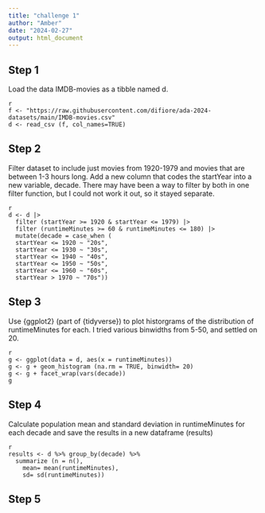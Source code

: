 ```yaml
---
title: "challenge 1"
author: "Amber"
date: "2024-02-27"
output: html_document
---
```


## Step 1
Load the data IMDB-movies as a tibble named d.

```
{r}
f <- "https://raw.githubusercontent.com/difiore/ada-2024-datasets/main/IMDB-movies.csv"
d <- read_csv (f, col_names=TRUE)
```

## Step 2
Filter dataset to include just movies from 1920-1979 and movies that are between 1-3 hours long. 
Add a new column that codes the startYear into a new variable, decade. There may have been a way to filter by both in one filter function, but I could not work it out, so it stayed separate.

```
{r}
d <- d |>
  filter (startYear >= 1920 & startYear <= 1979) |> 
  filter (runtimeMinutes >= 60 & runtimeMinutes <= 180) |>
  mutate(decade = case_when (
  startYear <= 1920 ~ "20s",
  startYear <= 1930 ~ "30s",
  startYear <= 1940 ~ "40s",
  startYear <= 1950 ~ "50s",
  startYear <= 1960 ~ "60s",
  startYear > 1970 ~ "70s"))
```

## Step 3 
Use {ggplot2} (part of {tidyverse}) to plot historgrams of the distribution of runtimeMinutes for each. I tried various binwidths from 5-50, and settled on 20.

```
{r}
g <- ggplot(data = d, aes(x = runtimeMinutes))
g <- g + geom_histogram (na.rm = TRUE, binwidth= 20)
g <- g + facet_wrap(vars(decade))
g
```

## Step 4
Calculate population mean and standard deviation in runtimeMinutes for each decade and save the results in a new dataframe (results)

```
{r}
results <- d %>% group_by(decade) %>% 
  summarize (n = n(),
    mean= mean(runtimeMinutes),
    sd= sd(runtimeMinutes))
```

## Step 5
